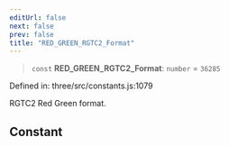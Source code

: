 ```yaml
---
editUrl: false
next: false
prev: false
title: "RED_GREEN_RGTC2_Format"
---
```


> `const` **RED\_GREEN\_RGTC2\_Format**: `number` = `36285`

Defined in: three/src/constants.js:1079

RGTC2 Red Green format.

## Constant
